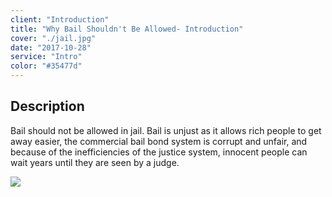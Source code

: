 ```yaml
---
client: "Introduction"
title: "Why Bail Shouldn't Be Allowed- Introduction"
cover: "./jail.jpg"
date: "2017-10-28"
service: "Intro"
color: "#35477d"
---
```

## Description

Bail should not be allowed in jail. Bail is unjust as it allows rich people to get away easier, the commercial bail bond system is corrupt and unfair, and because of the inefficiencies of the justice system, innocent people can wait years until they are seen by a judge. 

![](./jail.jpg)
